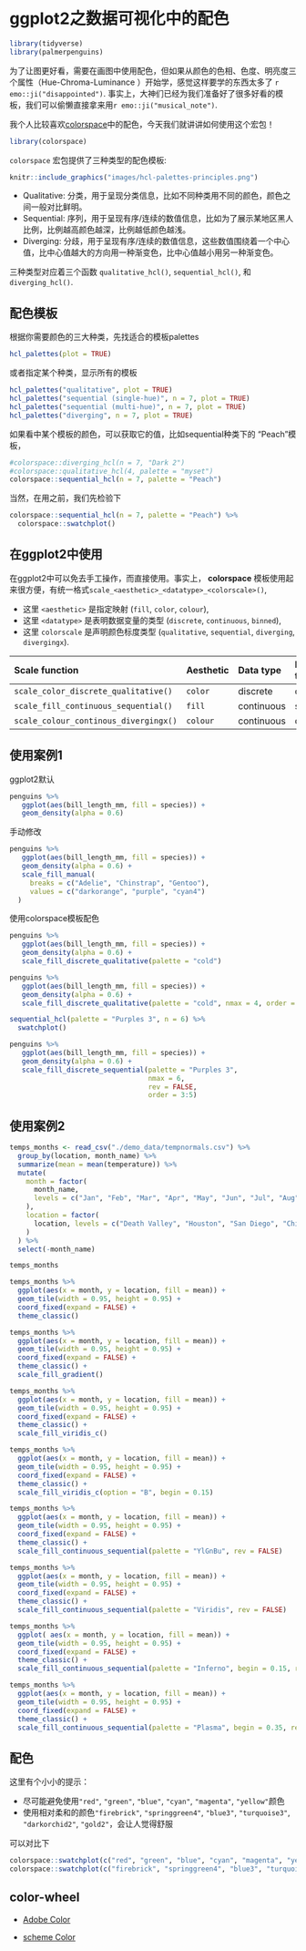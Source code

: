 # ggplot2之数据可视化中的配色 {#tidyverse-ggplot2-colors}


```r
library(tidyverse)
library(palmerpenguins)
```


为了让图更好看，需要在画图中使用配色，但如果从颜色的色相、色度、明亮度三个属性（Hue-Chroma-Luminance ）开始学，感觉这样要学的东西太多了 `r emo::ji("disappointed")`. 事实上，大神们已经为我们准备好了很多好看的模板，我们可以偷懒直接拿来用`r emo::ji("musical_note")`.


我个人比较喜欢[colorspace](http://colorspace.r-forge.r-project.org/articles/color_spaces.html)中的配色，今天我们就讲讲如何使用这个宏包！

```r
library(colorspace)    
```



`colorspace` 宏包提供了三种类型的配色模板:

```r
knitr::include_graphics("images/hcl-palettes-principles.png")
```

- Qualitative: 分类，用于呈现分类信息，比如不同种类用不同的颜色，颜色之间一般对比鲜明。
- Sequential: 序列，用于呈现有序/连续的数值信息，比如为了展示某地区黑人比例，比例越高颜色越深，比例越低颜色越浅。
- Diverging: 分歧，用于呈现有序/连续的数值信息，这些数值围绕着一个中心值，比中心值越大的方向用一种渐变色，比中心值越小用另一种渐变色。

三种类型对应着三个函数 `qualitative_hcl()`, `sequential_hcl()`, 和 `diverging_hcl()`. 



## 配色模板

根据你需要颜色的三大种类，先找适合的模板palettes

```r
hcl_palettes(plot = TRUE)
```

或者指定某个种类，显示所有的模板
```r
hcl_palettes("qualitative", plot = TRUE)
hcl_palettes("sequential (single-hue)", n = 7, plot = TRUE)
hcl_palettes("sequential (multi-hue)", n = 7, plot = TRUE)
hcl_palettes("diverging", n = 7, plot = TRUE)
```

如果看中某个模板的颜色，可以获取它的值，比如sequential种类下的 "Peach"模板，

```r
#colorspace::diverging_hcl(n = 7, "Dark 2")
#colorspace::qualitative_hcl(4, palette = "myset")
colorspace::sequential_hcl(n = 7, palette = "Peach")
```
当然，在用之前，我们先检验下

```r
colorspace::sequential_hcl(n = 7, palette = "Peach") %>% 
  colorspace::swatchplot()
```

## 在ggplot2中使用

在ggplot2中可以免去手工操作，而直接使用。事实上，
**colorspace** 模板使用起来很方便，有统一格式`scale_<aesthetic>_<datatype>_<colorscale>()`, 

- 这里 `<aesthetic>` 是指定映射 (`fill`, `color`, `colour`),
- 这里 `<datatype>` 是表明数据变量的类型 (`discrete`, `continuous`, `binned`), 
- 这里 `colorscale` 是声明颜色标度类型 (`qualitative`, `sequential`, `diverging`, `divergingx`).


|Scale function                       | Aesthetic | Data type  | Palette type |
|:-----------                         | :--------  | :--------- | :------------|
|`scale_color_discrete_qualitative()` | `color`    | discrete   | qualitative |
|`scale_fill_continuous_sequential()` | `fill`     | continuous | sequential |
|`scale_colour_continous_divergingx()` | `colour`   | continuous | diverging |


## 使用案例1

ggplot2默认
```r
penguins %>% 
   ggplot(aes(bill_length_mm, fill = species)) +
   geom_density(alpha = 0.6)
```

手动修改
```r
penguins %>% 
   ggplot(aes(bill_length_mm, fill = species)) +
   geom_density(alpha = 0.6) +
   scale_fill_manual(
     breaks = c("Adelie", "Chinstrap", "Gentoo"), 
     values = c("darkorange", "purple", "cyan4")
  )
```


使用colorspace模板配色
```r
penguins %>% 
   ggplot(aes(bill_length_mm, fill = species)) +
   geom_density(alpha = 0.6) +
   scale_fill_discrete_qualitative(palette = "cold")
```



```r
penguins %>% 
   ggplot(aes(bill_length_mm, fill = species)) +
   geom_density(alpha = 0.6) +
   scale_fill_discrete_qualitative(palette = "cold", nmax = 4, order = 2:4)
```
```r
sequential_hcl(palette = "Purples 3", n = 6) %>% 
  swatchplot()

penguins %>% 
   ggplot(aes(bill_length_mm, fill = species)) +
   geom_density(alpha = 0.6) +
   scale_fill_discrete_sequential(palette = "Purples 3", 
                                  nmax = 6, 
                                  rev = FALSE, 
                                  order = 3:5)

```




## 使用案例2

```r
temps_months <- read_csv("./demo_data/tempnormals.csv") %>%
  group_by(location, month_name) %>%
  summarize(mean = mean(temperature)) %>%
  mutate(
    month = factor(
      month_name,
      levels = c("Jan", "Feb", "Mar", "Apr", "May", "Jun", "Jul", "Aug", "Sep", "Oct", "Nov", "Dec")
    ),
    location = factor(
      location, levels = c("Death Valley", "Houston", "San Diego", "Chicago")
    )
  ) %>%
  select(-month_name)

temps_months
```





```r
temps_months %>% 
  ggplot(aes(x = month, y = location, fill = mean)) +
  geom_tile(width = 0.95, height = 0.95) +
  coord_fixed(expand = FALSE) +
  theme_classic()
```


```r
temps_months %>% 
  ggplot(aes(x = month, y = location, fill = mean)) +
  geom_tile(width = 0.95, height = 0.95) +
  coord_fixed(expand = FALSE) +
  theme_classic() +
  scale_fill_gradient()
```


```r
temps_months %>% 
  ggplot(aes(x = month, y = location, fill = mean)) +
  geom_tile(width = 0.95, height = 0.95) +
  coord_fixed(expand = FALSE) +
  theme_classic() +
  scale_fill_viridis_c()
```


```r
temps_months %>% 
  ggplot(aes(x = month, y = location, fill = mean)) +
  geom_tile(width = 0.95, height = 0.95) +
  coord_fixed(expand = FALSE) +
  theme_classic() +
  scale_fill_viridis_c(option = "B", begin = 0.15)
```


```r
temps_months %>% 
  ggplot(aes(x = month, y = location, fill = mean)) +
  geom_tile(width = 0.95, height = 0.95) +
  coord_fixed(expand = FALSE) +
  theme_classic() +
  scale_fill_continuous_sequential(palette = "YlGnBu", rev = FALSE)
```


```r
temps_months %>% 
  ggplot(aes(x = month, y = location, fill = mean)) +
  geom_tile(width = 0.95, height = 0.95) +
  coord_fixed(expand = FALSE) +
  theme_classic() +
  scale_fill_continuous_sequential(palette = "Viridis", rev = FALSE)
```


```r
temps_months %>% 
  ggplot( aes(x = month, y = location, fill = mean)) +
  geom_tile(width = 0.95, height = 0.95) +
  coord_fixed(expand = FALSE) +
  theme_classic() +
  scale_fill_continuous_sequential(palette = "Inferno", begin = 0.15, rev = FALSE)
```


```r
temps_months %>% 
  ggplot(aes(x = month, y = location, fill = mean)) +
  geom_tile(width = 0.95, height = 0.95) +
  coord_fixed(expand = FALSE) +
  theme_classic() +
  scale_fill_continuous_sequential(palette = "Plasma", begin = 0.35, rev = FALSE)
```

## 配色


这里有个小小的提示：

- 尽可能避免使用`"red"`, `"green"`, `"blue"`, `"cyan"`, `"magenta"`, `"yellow"`颜色
- 使用相对柔和的颜色`"firebrick"`, `"springgreen4"`, `"blue3"`, `"turquoise3"`, `"darkorchid2"`, `"gold2"`，会让人觉得舒服



可以对比下
```r
colorspace::swatchplot(c("red", "green", "blue", "cyan", "magenta", "yellow"))
colorspace::swatchplot(c("firebrick", "springgreen4", "blue3", "turquoise3", "darkorchid2", "gold2"))
```


## color-wheel

- [Adobe Color](https://color.adobe.com/zh/create/color-wheel)

- [scheme Color](https://schemecolor.com)
